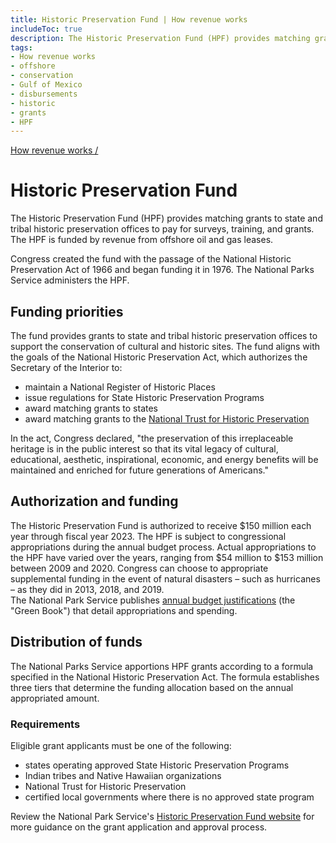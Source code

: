 ```yaml
---
title: Historic Preservation Fund | How revenue works
includeToc: true
description: The Historic Preservation Fund (HPF) provides matching grants to state and tribal historic preservation offices to pay for surveys, training, and grants. The HPF is funded by revenue from offshore oil and gas leases.
tags:
- How revenue works
- offshore
- conservation
- Gulf of Mexico
- disbursements
- historic
- grants
- HPF
---
```


[How revenue works /](/how-revenue-works/)

# Historic Preservation Fund

The Historic Preservation Fund (HPF) provides matching grants to state and tribal historic preservation offices to pay for surveys, training, and grants. The HPF is funded by revenue from offshore oil and gas leases.

Congress created the fund with the passage of the National Historic Preservation Act of 1966 and began funding it in 1976. The National Parks Service administers the HPF.

## Funding priorities
The fund provides grants to state and tribal historic preservation offices to support the conservation of cultural and historic sites. The fund aligns with the goals of the National Historic Preservation Act, which authorizes the Secretary of the Interior to:

- maintain a National Register of Historic Places
- issue regulations for State Historic Preservation Programs
- award matching grants to states
- award matching grants to the [National Trust for Historic Preservation](https://savingplaces.org/)

In the act, Congress declared, "the preservation of this irreplaceable heritage is in the public interest so that its vital legacy of cultural, educational, aesthetic, inspirational, economic, and energy benefits will be maintained and enriched for future generations of Americans."

## Authorization and funding
The Historic Preservation Fund is <GlossaryTerm>authorized</GlossaryTerm> to receive $150 million each year through fiscal year 2023. The HPF is subject to congressional appropriations during the annual budget process. Actual appropriations to the HPF have varied over the years, ranging from $54 million to $153 million between 2009 and 2020. Congress can choose to appropriate supplemental funding in the event of natural disasters – such as hurricanes – as they did in 2013, 2018, and 2019.
<br />
The National Park Service publishes [annual budget justifications](https://www.nps.gov/aboutus/budget.htm) (the "Green Book") that detail appropriations and spending.

## Distribution of funds
The National Parks Service apportions HPF grants according to a formula specified in the National Historic Preservation Act. The formula establishes three tiers that determine the funding allocation based on the annual appropriated amount.

### Requirements

Eligible grant applicants must be one of the following:

- states operating approved State Historic Preservation Programs
- Indian tribes and Native Hawaiian organizations
- National Trust for Historic Preservation
- certified local governments where there is no approved state program

Review the National Park Service's [Historic Preservation Fund website](https://www.nps.gov/preservation-grants/) for more guidance on the grant application and approval process.
